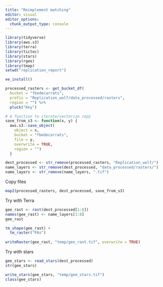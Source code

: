 ```yaml
---
title: "Reimplement matching"
editor: visual
editor_options: 
  chunk_output_type: console
---
```


```r
library(tidyverse)
library(aws.s3)
library(terra)
library(tictoc)
library(stars)
library(rgee)
library(tmap)
setwd("replication_report")
```


```r
ee_install()
```




```r

processed_rasters <- get_bucket_df(
  bucket = "fbedecarrats",
  prefix = "Replication_wolf/data_processed/rasters",
  region = "") %>%
  pluck("Key")

# A function to iterate/vectorize copy
save_from_s3 <- function(x, y) {
  aws.s3::save_object(
    object = x,
    bucket = "fbedecarrats",
    file = y,
    overwrite = TRUE,
    region = "")
  }

dest_processed <- str_remove(processed_rasters, "Replication_wolf/")
name_layers <- str_remove(dest_processed, "data_processed/rasters/")
name_layers <- str_remove(name_layers, ".tif")

```

Copy files
```r
map2(processed_rasters, dest_processed, save_from_s3)
```

Try with Terra

```r
gee_rast <- rast(dest_processed[1:8])
names(gee_rast) <- name_layers[1:8]
gee_rast

tm_shape(gee_rast) +
  tm_raster("PAs")
  
writeRaster(gee_rast, "temp/gee_rast.tif", overwrite = TRUE)
```


Try with stars

```r
gee_stars <- read_stars(dest_processed)
str(gee_stars)

write_stars(gee_stars, "temp/gee_stars.tif")
class(gee_stars)
```

